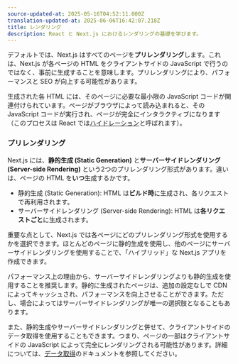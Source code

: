 ```yaml
---
source-updated-at: 2025-05-16T04:52:11.000Z
translation-updated-at: 2025-06-06T16:42:07.218Z
title: レンダリング
description: React と Next.js におけるレンダリングの基礎を学びます。
---
```


デフォルトでは、Next.js はすべてのページを**プリレンダリング**します。これは、Next.js が各ページの HTML をクライアントサイドの JavaScript で行うのではなく、事前に生成することを意味します。プリレンダリングにより、パフォーマンスと SEO が向上する可能性があります。

生成された各 HTML には、そのページに必要な最小限の JavaScript コードが関連付けられています。ページがブラウザによって読み込まれると、その JavaScript コードが実行され、ページが完全にインタラクティブになります（このプロセスは React では[ハイドレーション](https://react.dev/reference/react-dom/client/hydrateRoot)と呼ばれます）。

### プリレンダリング

Next.js には、**静的生成 (Static Generation)** と**サーバーサイドレンダリング (Server-side Rendering)** という2つのプリレンダリング形式があります。違いは、ページの HTML を**いつ**生成するかです。

- 静的生成 (Static Generation): HTML は**ビルド時**に生成され、各リクエストで再利用されます。
- サーバーサイドレンダリング (Server-side Rendering): HTML は**各リクエストごと**に生成されます。

重要な点として、Next.js では各ページにどのプリレンダリング形式を使用するかを選択できます。ほとんどのページに静的生成を使用し、他のページにサーバーサイドレンダリングを使用することで、「ハイブリッド」な Next.js アプリを作成できます。

パフォーマンス上の理由から、サーバーサイドレンダリングよりも静的生成を使用することを推奨します。静的に生成されたページは、追加の設定なしで CDN によってキャッシュされ、パフォーマンスを向上させることができます。ただし、場合によってはサーバーサイドレンダリングが唯一の選択肢となることもあります。

また、静的生成やサーバーサイドレンダリングと併せて、クライアントサイドのデータ取得を使用することもできます。つまり、ページの一部はクライアントサイドの JavaScript によって完全にレンダリングされる可能性があります。詳細については、[データ取得](/docs/pages/building-your-application/data-fetching/client-side)のドキュメントを参照してください。